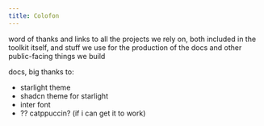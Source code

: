 ```yaml
---
title: Colofon
---
```


word of thanks and links to all the projects we rely on, both included in the toolkit itself, and stuff we use for the production of the docs and other public-facing things we build

docs, big thanks to:
- starlight theme
- shadcn theme for starlight
- inter font
- ?? catppuccin? (if i can get it to work)
